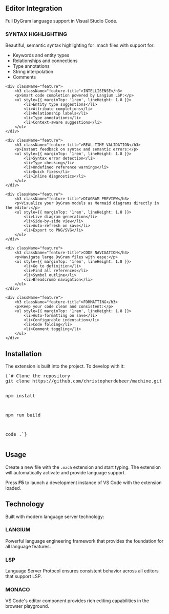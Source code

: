 
<PageLayout title="VS Code Extension">


## Editor Integration

Full DyGram language support in Visual Studio Code.

<div className="feature-grid">
    <div className="feature">
        <h3 className="feature-title">SYNTAX HIGHLIGHTING</h3>
        <p>Beautiful, semantic syntax highlighting for .mach files with support for:</p>
        <ul style={{ marginTop: '1rem', lineHeight: 1.8 }}>
            <li>Keywords and entity types</li>
            <li>Relationships and connections</li>
            <li>Type annotations</li>
            <li>String interpolation</li>
            <li>Comments</li>
        </ul>
    </div>

    <div className="feature">
        <h3 className="feature-title">INTELLISENSE</h3>
        <p>Smart code completion powered by Langium LSP:</p>
        <ul style={{ marginTop: '1rem', lineHeight: 1.8 }}>
            <li>Entity type suggestions</li>
            <li>Attribute completions</li>
            <li>Relationship labels</li>
            <li>Type annotations</li>
            <li>Context-aware suggestions</li>
        </ul>
    </div>

    <div className="feature">
        <h3 className="feature-title">REAL-TIME VALIDATION</h3>
        <p>Instant feedback on syntax and semantic errors:</p>
        <ul style={{ marginTop: '1rem', lineHeight: 1.8 }}>
            <li>Syntax error detection</li>
            <li>Type checking</li>
            <li>Undefined reference warnings</li>
            <li>Quick fixes</li>
            <li>Inline diagnostics</li>
        </ul>
    </div>

    <div className="feature">
        <h3 className="feature-title">DIAGRAM PREVIEW</h3>
        <p>Visualize your DyGram models as Mermaid diagrams directly in the editor:</p>
        <ul style={{ marginTop: '1rem', lineHeight: 1.8 }}>
            <li>Live diagram generation</li>
            <li>Side-by-side view</li>
            <li>Auto-refresh on save</li>
            <li>Export to PNG/SVG</li>
        </ul>
    </div>

    <div className="feature">
        <h3 className="feature-title">CODE NAVIGATION</h3>
        <p>Navigate large DyGram files with ease:</p>
        <ul style={{ marginTop: '1rem', lineHeight: 1.8 }}>
            <li>Go to definition</li>
            <li>Find all references</li>
            <li>Symbol outline</li>
            <li>Breadcrumb navigation</li>
        </ul>
    </div>

    <div className="feature">
        <h3 className="feature-title">FORMATTING</h3>
        <p>Keep your code clean and consistent:</p>
        <ul style={{ marginTop: '1rem', lineHeight: 1.8 }}>
            <li>Auto-formatting on save</li>
            <li>Configurable indentation</li>
            <li>Code folding</li>
            <li>Comment toggling</li>
        </ul>
    </div>
</div>

<div style={{ marginTop: '4rem' }}>
    <h2 className="section-title" style={{ fontSize: '2rem' }}>Installation</h2>
    <p style={{ fontSize: '1.2rem', marginBottom: '2rem' }}>
        The extension is built into the project. To develop with it:
    </p>
    <div className="code-block">
        <pre style={{ background: 'var(--code-bg)', color: 'var(--light)', padding: '1.5rem', overflowX: 'auto', borderRadius: '4px' }}>{`# Clone the repository
git clone https://github.com/christopherdebeer/machine.git

npm install

npm run build

code .`}</pre>
    </div>
</div>

<div style={{ marginTop: '4rem' }}>
    <h2 className="section-title" style={{ fontSize: '2rem' }}>Usage</h2>
    <p style={{ fontSize: '1.2rem', marginBottom: '1rem' }}>
        Create a new file with the <code>.mach</code> extension and start typing. The extension will automatically activate and provide language support.
    </p>
    <p style={{ fontSize: '1.2rem' }}>
        Press <strong>F5</strong> to launch a development instance of VS Code with the extension loaded.
    </p>
</div>

<div style={{ marginTop: '4rem' }}>
    <h2 className="section-title" style={{ fontSize: '2rem' }}>Technology</h2>
    <p style={{ fontSize: '1.2rem', marginBottom: '2rem' }}>
        Built with modern language server technology:
    </p>
    <div className="feature-grid">
        <div className="feature">
            <h3 className="feature-title">LANGIUM</h3>
            <p>Powerful language engineering framework that provides the foundation for all language features.</p>
        </div>
        <div className="feature">
            <h3 className="feature-title">LSP</h3>
            <p>Language Server Protocol ensures consistent behavior across all editors that support LSP.</p>
        </div>
        <div className="feature">
            <h3 className="feature-title">MONACO</h3>
            <p>VS Code's editor component provides rich editing capabilities in the browser playground.</p>
        </div>
    </div>
</div>


</PageLayout>